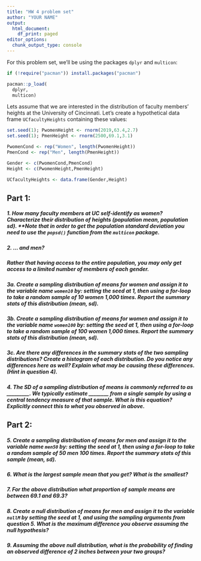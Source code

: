 ```yaml
---
title: "HW 4 problem set"
author: "YOUR NAME"
output:
  html_document:
    df_print: paged
editor_options:
  chunk_output_type: console
---
```


For this problem set, we'll be using the packages `dplyr` and `multicon`:

```r
if (!require("pacman")) install.packages("pacman")

pacman::p_load(
  dplyr,
  multicon)
```


Lets assume that we are interested in the distribution of faculty members' heights at the University of Cincinnati. Let's create a hypothetical data frame `UCfacultyHeights` containing these values:
```r
set.seed(1); PwomenHeight <- rnorm(2019,63.4,2.7)
set.seed(1); PmenHeight <- rnorm(2500,69.1,3.1)

PwomenCond <- rep("Women", length(PwomenHeight))
PmenCond <- rep("Men", length(PmenHeight))

Gender <- c(PwomenCond,PmenCond)
Height <- c(PwomenHeight,PmenHeight)

UCfacultyHeights <- data.frame(Gender,Height)

```

## Part 1:

##### 1. How many faculty members at UC self-identify as women? Characterize their distribution of heights (population mean, population sd). **Note that in order to get the population standard deviation you need to use the `popsd()` function from the `multicon` package.


##### 2. ... and men? 


##### Rather that having access to the entire population, you may only get access to a limited number of members of each gender. 

##### 3a. Create a sampling distribution of means for **women** and assign it to the variable name `women10` by: setting the seed at 1, then using a for-loop to take a random sample of **10 women 1,000 times**. Report the summary stats of this distribution (mean, sd).

##### 3b. Create a sampling distribution of means for **women** and assign it to the variable name `women100` by: setting the seed at 1, then using a for-loop to take a random sample of **100 women 1,000** times. Report the summary stats of this distribution (mean, sd).

##### 3c. Are there any differences in the summary stats of the two sampling distributions? Create a histogram of each distribution. Do you notice any differences here as well? Explain what may be causing these differences. (Hint in question 4).

##### 4. The SD of a sampling distribution of means is commonly referred to as _________. We typically estimate ________ from a single sample by using a central tendency measure of that sample. What is this equation? Explicitly connect this to what you observed in above.

## Part 2:

##### 5. Create a sampling distribution of means for **men** and assign it to the variable name `men50` by: setting the seed at 1, then using a for-loop to take a random sample of **50 men 100 times**. Report the summary stats of this sample (mean, sd).

##### 6. What is the largest sample mean that you get? What is the smallest?

##### 7. For the above distribution what proportion of sample means are between 69.1 and 69.3?

##### 8. Create a null distribution of means for men and assign it to the variable `nullM` by setting the seed at 1, and using the sampling arguments from question 5. What is the maximum difference you observe assuming the null hypothesis?

##### 9. Assuming the above null distribution, what is the probability of finding an observed difference of 2 inches between your two groups?



